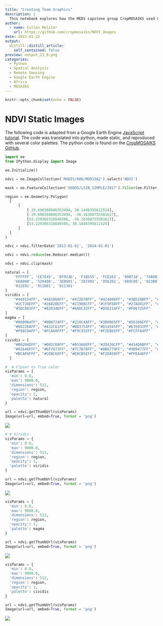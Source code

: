 ```yaml
---
title: "Creating Team Graphics"
description: |
  This notebook explores how the MEDS capstone group CropMOSAIKS used Google Earth Engine Python API to create static images of the median NDVI across Africa in 2013. The graphic are used in presentations for the group. 
author:
  - name: Cullen Molitor
    url: https://github.com/cropmosaiks/NDVI_Images
date: 2022-01-22
output:
  distill::distill_article:
    self_contained: false
preview: output_13_0.png
categories:
  - Python
  - Spatial Analysis
  - Remote Sensing
  - Google Earth Engine
  - Africa
  - MOSAIKS
---
```

```r
knitr::opts_chunk$set(echo = FALSE)
```

# NDVI Static Images

The following code is adapted from a Google Earth Engine [JavaScript tutorial](https://developers.google.com/earth-engine/tutorials/community/modis-ndvi-time-series-animation). The code was translated into python, made static, and reproduced with several color palettes. The python code is found on the [CropMOSAIKS GitHub](https://github.com/cropmosaiks/NDVI_Images).

```python
import ee
from IPython.display import Image
```


```python
ee.Initialize()
```


```python
ndvi = ee.ImageCollection('MODIS/006/MOD13A2').select('NDVI')
```


```python
mask = ee.FeatureCollection('USDOS/LSIB_SIMPLE/2017').filter(ee.Filter.eq('wld_rgn', 'Africa'))
```


```python
region = ee.Geometry.Polygon(
  [
      [
          [-19.698368046353494, 38.1446395611524],
          [-19.698368046353494, -36.16300755581617],
          [53.229366328646506, -36.16300755581617],
          [53.229366328646506, 38.1446395611524]
      ]
  ]
)
```


```python
ndvi = ndvi.filterDate('2013-01-01', '2014-01-01')
```


```python
ndvi = ndvi.reduce(ee.Reducer.median())
```


```python
ndvi = ndvi.clip(mask)
```


```python
natural = [
    'FFFFFF', 'CE7E45', 'DF923D', 'F1B555', 'FCD163', '99B718', '74A901',
    '66A000', '529400', '3E8601', '207401', '056201', '004C00', '023B01',
    '012E01', '011D01', '011301'
]
viridis = [
    "#440154FF", "#48186AFF", "#472D7BFF", "#424086FF", "#3B528BFF", "#33638DFF", 
    "#2C728EFF", "#26828EFF", "#21908CFF", "#1F9F88FF", "#27AD81FF", "#3EBC74FF",
    "#5DC863FF", "#82D34DFF", "#AADC32FF", "#D5E21AFF", "#FDE725FF"
]
magma = [
    "#000004FF", "#0B0724FF", "#210C4AFF", "#3D0965FF", "#56106EFF", "#71196EFF", 
    "#89226AFF", "#A32C61FF", "#BB3754FF", "#D14545FF", "#E35932FF", "#F1721EFF",
    "#F98C0AFF", "#FCAA0FFF", "#F9C932FF", "#F2E865FF", "#FCFFA4FF"
]
cividis = [
    "#00204DFF", "#002C69FF", "#05366EFF", "#2D426CFF", "#414D6BFF", "#52596CFF", 
    "#61646FFF", "#6F7073FF", "#7C7B78FF", "#8B8779FF", "#9B9477FF", "#ACA174FF",
    "#BCAF6FFF", "#CEBC68FF", "#E0CB5EFF", "#F2DA50FF", "#FFEA46FF"
  ]
```


```python
#  # Closer to True color
visParams = {
  'min': 0.0,
  'max': 9000.0,
  'dimensions': 512,
  'region': region, 
  'opacity': 1,
  'palette': natural
}
```


```python
url = ndvi.getThumbUrl(visParams)
Image(url=url, embed=True, format = 'png')
```




    
![](output_11_0.png)
    




```python
# # Viridis
visParams = {
  'min': 0.0,
  'max': 9000.0,
  'dimensions': 512,
  'region': region, 
  'opacity': 1,
  'palette': viridis
}
```


```python
url = ndvi.getThumbUrl(visParams)
Image(url=url, embed=True, format = 'png')
```




    
![](output_13_0.png)
    




```python
visParams = {
  'min': 0.0,
  'max': 9000.0,
  'dimensions': 512,
  'region': region, 
  'opacity': 1,
  'palette': magma
}
```


```python
url = ndvi.getThumbUrl(visParams)
Image(url=url, embed=True, format = 'png')
```




    
![](output_15_0.png)
    




```python
visParams = {
  'min': 0.0,
  'max': 9000.0,
  'dimensions': 512,
  'region': region, 
  'opacity': 1,
  'palette': cividis
}
```


```python
url = ndvi.getThumbUrl(visParams)
Image(url=url, embed=True, format = 'png')
```




    
![](output_17_0.png)
    

